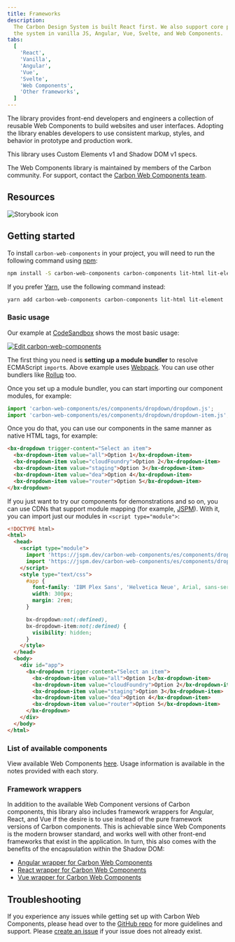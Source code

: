 ```yaml
---
title: Frameworks
description:
  The Carbon Design System is built React first. We also support core parts of
  the system in vanilla JS, Angular, Vue, Svelte, and Web Components.
tabs:
  [
    'React',
    'Vanilla',
    'Angular',
    'Vue',
    'Svelte',
    'Web Components',
    'Other frameworks',
  ]
---
```


<PageDescription>

The library provides front-end developers and engineers a collection of reusable
Web Components to build websites and user interfaces. Adopting the library
enables developers to use consistent markup, styles, and behavior in prototype
and production work.

This library uses Custom Elements v1 and Shadow DOM v1 specs.

</PageDescription>

<InlineNotification>

The Web Components library is maintained by members of the Carbon community. For
support, contact the
[Carbon Web Components team](https://github.com/carbon-design-system/carbon-web-components/issues/new/choose).

</InlineNotification>

## Resources

<Row className="resource-card-group">
<Column colLg={4} colMd={4} noGutterSm>
  <ResourceCard
    subTitle="Carbon Web Components"
    href="https://web-components.carbondesignsystem.com"
    >

![Storybook icon](images/storybook.svg)

  </ResourceCard>
</Column>
  <Column colMd={4} colLg={4} noGutterSm>
    <ResourceCard
      subTitle="Try Web Components with CodeSandbox"
      href="https://codesandbox.io/s/github/carbon-design-system/carbon-web-components/tree/master/examples/codesandbox/basic"
    >
      <MdxIcon name="codesandbox" />
    </ResourceCard>
  </Column>
</Row>

## Getting started

To install `carbon-web-components` in your project, you will need to run the
following command using [npm](https://www.npmjs.com/):

```bash
npm install -S carbon-web-components carbon-components lit-html lit-element
```

If you prefer [Yarn](https://yarnpkg.com/en/), use the following command
instead:

```bash
yarn add carbon-web-components carbon-components lit-html lit-element
```

### Basic usage

Our example at [CodeSandbox](https://codesandbox.io) shows the most basic usage:

[![Edit carbon-web-components](https://codesandbox.io/static/img/play-codesandbox.svg)](https://codesandbox.io/s/github/carbon-design-system/carbon-web-components/tree/master/examples/codesandbox/basic)

The first thing you need is **setting up a module bundler** to resolve
ECMAScript `import`s. Above example uses [Webpack](https://webpack.js.org). You
can use other bundlers like [Rollup](https://rollupjs.org/) too.

Once you set up a module bundler, you can start importing our component modules,
for example:

```javascript
import 'carbon-web-components/es/components/dropdown/dropdown.js';
import 'carbon-web-components/es/components/dropdown/dropdown-item.js';
```

Once you do that, you can use our components in the same manner as native HTML
tags, for example:

```html
<bx-dropdown trigger-content="Select an item">
  <bx-dropdown-item value="all">Option 1</bx-dropdown-item>
  <bx-dropdown-item value="cloudFoundry">Option 2</bx-dropdown-item>
  <bx-dropdown-item value="staging">Option 3</bx-dropdown-item>
  <bx-dropdown-item value="dea">Option 4</bx-dropdown-item>
  <bx-dropdown-item value="router">Option 5</bx-dropdown-item>
</bx-dropdown>
```

If you just want to try our components for demonstrations and so on, you can use
CDNs that support module mapping (for example, [JSPM](https://jspm.org)). With
it, you can import just our modules in `<script type="module">`:

```html
<!DOCTYPE html>
<html>
  <head>
    <script type="module">
      import 'https://jspm.dev/carbon-web-components/es/components/dropdown/dropdown.js';
      import 'https://jspm.dev/carbon-web-components/es/components/dropdown/dropdown-item.js';
    </script>
    <style type="text/css">
      #app {
        font-family: 'IBM Plex Sans', 'Helvetica Neue', Arial, sans-serif;
        width: 300px;
        margin: 2rem;
      }

      bx-dropdown:not(:defined),
      bx-dropdown-item:not(:defined) {
        visibility: hidden;
      }
    </style>
  </head>
  <body>
    <div id="app">
      <bx-dropdown trigger-content="Select an item">
        <bx-dropdown-item value="all">Option 1</bx-dropdown-item>
        <bx-dropdown-item value="cloudFoundry">Option 2</bx-dropdown-item>
        <bx-dropdown-item value="staging">Option 3</bx-dropdown-item>
        <bx-dropdown-item value="dea">Option 4</bx-dropdown-item>
        <bx-dropdown-item value="router">Option 5</bx-dropdown-item>
      </bx-dropdown>
    </div>
  </body>
</html>
```

### List of available components

View available Web Components
[here](https://web-components.carbondesignsystem.com). Usage information is
available in the notes provided with each story.

### Framework wrappers

In addition to the available Web Component versions of Carbon components, this
library also includes framework wrappers for Angular, React, and Vue if the
desire is to use instead of the pure framework versions of Carbon components.
This is achievable since Web Components is the modern browser standard, and
works well with other front-end frameworks that exist in the application. In
turn, this also comes with the benefits of the encapsulation within the Shadow
DOM:

- [Angular wrapper for Carbon Web Components](https://web-components.carbondesignsystem.com/angular/index.html)
- [React wrapper for Carbon Web Components](https://web-components.carbondesignsystem.com/react/index.html)
- [Vue wrapper for Carbon Web Components](https://web-components.carbondesignsystem.com/vue/index.html)

## Troubleshooting

If you experience any issues while getting set up with Carbon Web Components,
please head over to the
[GitHub repo](https://github.com/carbon-design-system/carbon-web-components) for
more guidelines and support. Please
[create an issue](https://github.com/carbon-design-system/carbon-web-components/issues)
if your issue does not already exist.
